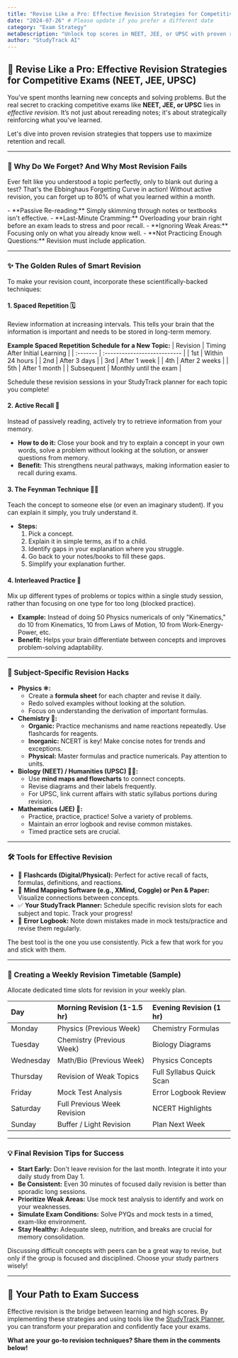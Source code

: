 ```yaml
---
title: "Revise Like a Pro: Effective Revision Strategies for Competitive Exams (NEET, JEE, UPSC)"
date: "2024-07-26" # Please update if you prefer a different date
category: "Exam Strategy"
metaDescription: "Unlock top scores in NEET, JEE, or UPSC with proven revision techniques. Learn about spaced repetition, active recall, Feynman technique, and creating a smart revision plan."
author: "StudyTrack AI"
---
```


## 🚀 Revise Like a Pro: Effective Revision Strategies for Competitive Exams (NEET, JEE, UPSC)

You've spent months learning new concepts and solving problems. But the real secret to cracking competitive exams like **NEET, JEE, or UPSC** lies in *effective revision*. It’s not just about rereading notes; it's about strategically reinforcing what you've learned.

Let's dive into proven revision strategies that toppers use to maximize retention and recall.

---

### 🤔 Why Do We Forget? And Why Most Revision Fails

Ever felt like you understood a topic perfectly, only to blank out during a test? That's the Ebbinghaus Forgetting Curve in action! Without active revision, you can forget up to 80% of what you learned within a month.

<Info title="Common Revision Mistakes to Avoid">
- **Passive Re-reading:** Simply skimming through notes or textbooks isn't effective.
- **Last-Minute Cramming:** Overloading your brain right before an exam leads to stress and poor recall.
- **Ignoring Weak Areas:** Focusing only on what you already know well.
- **Not Practicing Enough Questions:** Revision must include application.
</Info>

---

### ✨ The Golden Rules of Smart Revision

To make your revision count, incorporate these scientifically-backed techniques:

#### 1. Spaced Repetition 🗓️
Review information at increasing intervals. This tells your brain that the information is important and needs to be stored in long-term memory.

**Example Spaced Repetition Schedule for a New Topic:**
| Revision | Timing After Initial Learning |
| :------- | :--------------------------- |
| 1st      | Within 24 hours              |
| 2nd      | After 3 days                 |
| 3rd      | After 1 week                 |
| 4th      | After 2 weeks                |
| 5th      | After 1 month                |
| Subsequent | Monthly until the exam       |

<Tip title="Use Your Planner!">
Schedule these revision sessions in your StudyTrack planner for each topic you complete!
</Tip>

#### 2. Active Recall 🧠
Instead of passively reading, actively try to retrieve information from your memory.
- **How to do it:** Close your book and try to explain a concept in your own words, solve a problem without looking at the solution, or answer questions from memory.
- **Benefit:** This strengthens neural pathways, making information easier to recall during exams.

#### 3. The Feynman Technique 🧑‍🏫
Teach the concept to someone else (or even an imaginary student). If you can explain it simply, you truly understand it.
- **Steps:**
    1. Pick a concept.
    2. Explain it in simple terms, as if to a child.
    3. Identify gaps in your explanation where you struggle.
    4. Go back to your notes/books to fill these gaps.
    5. Simplify your explanation further.

#### 4. Interleaved Practice 🔄
Mix up different types of problems or topics within a single study session, rather than focusing on one type for too long (blocked practice).
- **Example:** Instead of doing 50 Physics numericals of only "Kinematics," do 10 from Kinematics, 10 from Laws of Motion, 10 from Work-Energy-Power, etc.
- **Benefit:** Helps your brain differentiate between concepts and improves problem-solving adaptability.

---

### 🎯 Subject-Specific Revision Hacks

- **Physics ⚛️:**
    - Create a **formula sheet** for each chapter and revise it daily.
    - Redo solved examples without looking at the solution.
    - Focus on understanding the derivation of important formulas.
- **Chemistry 🧪:**
    - **Organic:** Practice mechanisms and name reactions repeatedly. Use flashcards for reagents.
    - **Inorganic:** NCERT is key! Make concise notes for trends and exceptions.
    - **Physical:** Master formulas and practice numericals. Pay attention to units.
- **Biology (NEET) / Humanities (UPSC) 🧬📜:**
    - Use **mind maps and flowcharts** to connect concepts.
    - Revise diagrams and their labels frequently.
    - For UPSC, link current affairs with static syllabus portions during revision.
- **Mathematics (JEE) 📐:**
    - Practice, practice, practice! Solve a variety of problems.
    - Maintain an error logbook and revise common mistakes.
    - Timed practice sets are crucial.

---

### 🛠️ Tools for Effective Revision

*   📝 **Flashcards (Digital/Physical):** Perfect for active recall of facts, formulas, definitions, and reactions.
*   🧠 **Mind Mapping Software (e.g., XMind, Coggle) or Pen & Paper:** Visualize connections between concepts.
*   ✅ **Your StudyTrack Planner:** Schedule specific revision slots for each subject and topic. Track your progress!
*   📓 **Error Logbook:** Note down mistakes made in mock tests/practice and revise them regularly.

<Warning title="Don't Just Collect Tools!">
The best tool is the one you use consistently. Pick a few that work for you and stick with them.
</Warning>

---

### 📅 Creating a Weekly Revision Timetable (Sample)

Allocate dedicated time slots for revision in your weekly plan.

| Day       | Morning Revision (1-1.5 hr) | Evening Revision (1 hr) |
| :-------- | :-------------------------- | :---------------------- |
| Monday    | Physics (Previous Week)     | Chemistry Formulas      |
| Tuesday   | Chemistry (Previous Week)   | Biology Diagrams        |
| Wednesday | Math/Bio (Previous Week)    | Physics Concepts        |
| Thursday  | Revision of Weak Topics     | Full Syllabus Quick Scan|
| Friday    | Mock Test Analysis          | Error Logbook Review    |
| Saturday  | Full Previous Week Revision | NCERT Highlights        |
| Sunday    | Buffer / Light Revision     | Plan Next Week          |

---

### 💡 Final Revision Tips for Success

*   **Start Early:** Don't leave revision for the last month. Integrate it into your daily study from Day 1.
*   **Be Consistent:** Even 30 minutes of focused daily revision is better than sporadic long sessions.
*   **Prioritize Weak Areas:** Use mock test analysis to identify and work on your weaknesses.
*   **Simulate Exam Conditions:** Solve PYQs and mock tests in a timed, exam-like environment.
*   **Stay Healthy:** Adequate sleep, nutrition, and breaks are crucial for memory consolidation.

<Tip title="Group Study for Revision?">
Discussing difficult concepts with peers can be a great way to revise, but only if the group is focused and disciplined. Choose your study partners wisely!
</Tip>

---

## 🏁 Your Path to Exam Success

Effective revision is the bridge between learning and high scores. By implementing these strategies and using tools like the [StudyTrack Planner](/study-planner), you can transform your preparation and confidently face your exams.

**What are your go-to revision techniques? Share them in the comments below!**
